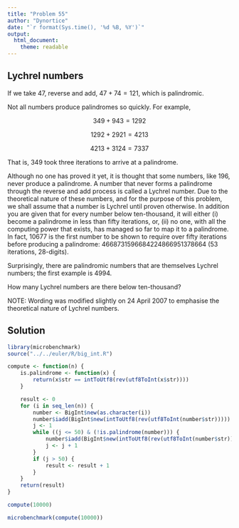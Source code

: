 ```yaml
---
title: "Problem 55"
author: "Dynortice"
date: "`r format(Sys.time(), '%d %B, %Y')`"
output:
  html_document:
    theme: readable
---
```

## Lychrel numbers

If we take $47$, reverse and add, $47 + 74 = 121$, which is palindromic.

Not all numbers produce palindromes so quickly. For example,

$$349 + 943 = 1292$$

$$1292 + 2921 = 4213$$

$$4213 + 3124 = 7337$$

That is, $349$ took three iterations to arrive at a palindrome.

Although no one has proved it yet, it is thought that some numbers, like $196$, never produce a palindrome. A number that never forms a palindrome through the reverse and add process is called a Lychrel number. Due to the theoretical nature of these numbers, and for the purpose of this problem, we shall assume that a number is Lychrel until proven otherwise. In addition you are given that for every number below ten-thousand, it will either (i) become a palindrome in less than fifty iterations, or, (ii) no one, with all the computing power that exists, has managed so far to map it to a palindrome. In fact, $10677$ is the first number to be shown to require over fifty iterations before producing a palindrome: $4668731596684224866951378664$ ($53$ iterations, $28$-digits).

Surprisingly, there are palindromic numbers that are themselves Lychrel numbers; the first example is $4994$.

How many Lychrel numbers are there below ten-thousand?

NOTE: Wording was modified slightly on $24$ April $2007$ to emphasise the theoretical nature of Lychrel numbers.

## Solution
```r
library(microbenchmark)
source("../../euler/R/big_int.R")
```
```r
compute <- function(n) {
    is.palindrome <- function(x) {
        return(x$str == intToUtf8(rev(utf8ToInt(x$str))))
    }

    result <- 0
    for (i in seq_len(n)) {
        number <- BigInt$new(as.character(i))
        number$iadd(BigInt$new(intToUtf8(rev(utf8ToInt(number$str)))))
        j <- 1
        while ((j <= 50) & (!is.palindrome(number))) {
            number$iadd(BigInt$new(intToUtf8(rev(utf8ToInt(number$str)))))
            j <- j + 1
        }
        if (j > 50) {
            result <- result + 1
        }
    }
    return(result)
}
```
```r
compute(10000)
```
```r
microbenchmark(compute(10000))
```
